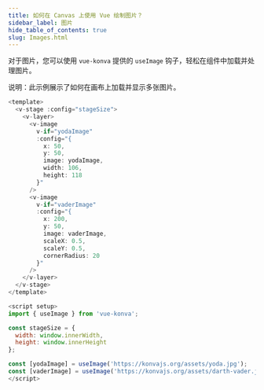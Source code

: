 ```yaml
---
title: 如何在 Canvas 上使用 Vue 绘制图片？
sidebar_label: 图片
hide_table_of_contents: true
slug: Images.html
---
```


对于图片，您可以使用 `vue-konva` 提供的 `useImage` 钩子，轻松在组件中加载并处理图片。

说明：此示例展示了如何在画布上加载并显示多张图片。

```js live vue
<template>
  <v-stage :config="stageSize">
    <v-layer>
      <v-image
        v-if="yodaImage"
        :config="{
          x: 50,
          y: 50,
          image: yodaImage,
          width: 106,
          height: 118
        }"
      />
      <v-image
        v-if="vaderImage"
        :config="{
          x: 200,
          y: 50,
          image: vaderImage,
          scaleX: 0.5,
          scaleY: 0.5,
          cornerRadius: 20
        }"
      />
    </v-layer>
  </v-stage>
</template>

<script setup>
import { useImage } from 'vue-konva';

const stageSize = {
  width: window.innerWidth,
  height: window.innerHeight
};

const [yodaImage] = useImage('https://konvajs.org/assets/yoda.jpg');
const [vaderImage] = useImage('https://konvajs.org/assets/darth-vader.jpg');
</script>
```